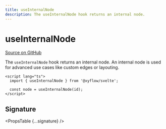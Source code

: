 ```yaml
---
title: useInternalNode
description: The useInternalNode hook returns an internal node.
---
```



# useInternalNode

[Source on GitHub](https://github.com/xyflow/xyflow/blob/main/packages/svelte/src/lib/hooks/useInternalNode.ts)

The `useInternalNode` hook returns an internal node. An internal node is used for advanced use cases like custom edges or layouting.

```svelte
<script lang="ts">
  import { useInternalNode } from '@xyflow/svelte';

  const node = useInternalNode(id);
</script>
```

## Signature

<PropsTable {...signature} />
